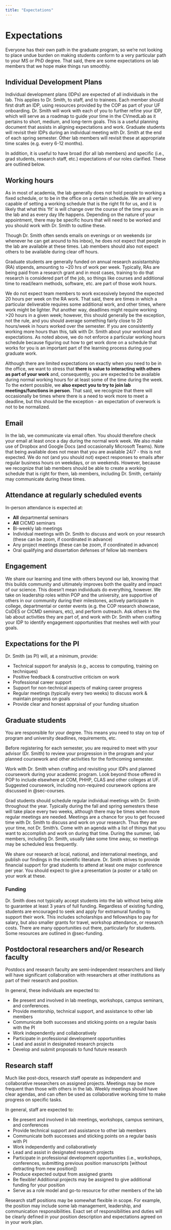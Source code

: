 ```yaml
---
title: "Expectations"
---
```


# Expectations {#sec-expectations}

Everyone has their own path in the graduate program, so we're not looking to place undue burden on making students conform to a very particular path to your MS or PhD degree. That said, there are some expectations on lab members that we hope make things run smoothly. 

## Individual Development Plans

Individual development plans (IDPs) are expected of all individuals in the lab. This applies to Dr. Smith, to staff, and to trainees. Each member should first draft an IDP, using resources provided by the COP as part of your UF onboarding. Dr. Smith will work with each of you to further refine your IDP, which will serve as a roadmap to guide your time in the CVmedLab as it pertains to short, medium, and long-term goals. This is a useful planning document that assists in aligning expectations and work. Graduate students will revisit their IDPs during an individual meeting with Dr. Smith at the end of each spring semester. Other lab members will revisit these at appropriate time scales (e.g. every 6-12 months).

In addition, it is useful to have broad (for all lab members) and specific (i.e., grad students, research staff, etc.) expectations of our roles clarified. These are outlined below.

## Working hours

As in most of academia, the lab generally does not hold people to working a fixed schedule, or to be in the office on a certain schedule. We are all very capable of setting a working schedule that is the right fit for us, and it is likely that what this ‘fit’ is will change over the course of the time you are in the lab and as every day life happens. Depending on the nature of your appointment, there may be specific hours that will need to be worked and you should work with Dr. Smith to outline these.

Though Dr. Smith often sends emails on evenings or on weekends (or whenever he can get around to his inbox), he does not expect that people in the lab are available at these times. Lab members should also not expect others to be available during clear off hours.

Graduate students are generally funded on annual research assistantship (RA) stipends, amounting to ~20 hrs of work per week. Typically, RAs are being paid from a research grant and in most cases, training to do that research is considered part of the job, so things like courses and additional time to read/learn methods, software, etc. are part of those work hours. 

We do not expect team members to work excessively beyond the expected 20 hours per week on the RA work. That said, there are times in which a particular deliverable requires some additional work, and other times, where work might be lighter. Put another way, deadlines might require working >20 hours in a given week; however, this should generally be the exception, not the rule, and you should average something fairly close to 20 hours/week in hours worked over the semester. If you are consistently working more hours than this, talk with Dr. Smith about your workload and expectations. As noted above, we do not enforce a particular working hours schedule because figuring out how to get work done on a schedule that works for you is an important part of the learning process during your graduate work. 

Although there are limited expectations on exactly when you need to be in the office, we want to stress that **there is value to interacting with others as part of your work** and, consequently, you are expected to be available during normal working hours for at least some of the time during the week. To the extent possible, we **also expect you to try to join lab meetings/functions in person**. That said, we recognize that there will occasionally be times where there is a need to work more to meet a deadline, but this should be the exception - an expectation of overwork is not to be normalized.

## Email

In the lab, we communicate via email often. You should therefore check your email at least once a day during the normal work week. We also make use of Dropbox and Google Docs (and occasionally Microsoft Teams). Note that being available does not mean that you are available 24/7 - this is not expected. We do not (and you should not) expect responses to emails after regular business hours on weekdays, or on weekends. However, because we recognize that lab members should be able to create a working schedule that is right for them, lab members, including Dr. Smith, certainly may communicate during these times.

## Attendance at regularly scheduled events

In-person attendance is expected at:

*   **All** departmental seminars
*   **All** CICMD seminars
*   Bi-weekly lab meetings
*   Individual meetings with Dr. Smith to discuss and work on your research (these can be zoom, if coordinated in advance)
*   Any project meetings (these can be zoom, if coordinated in advance)
*   Oral qualifying and dissertation defenses of fellow lab members

## Engagement 

We share our learning and time with others beyond our lab, knowing that this builds community and ultimately improves both the quality and impact of our science. This doesn’t mean individuals do everything, however. We take on leadership roles within POP and the university, are supportive of others in our community during their milestones, actively participate in college, departmental or center events (e.g. the COP research showcase, CoDES or CICMD seminars, etc), and perform outreach. Ask others in the lab about activities they are part of, and work with Dr. Smith when crafting your IDP to identify engagement opportunities that meshes well with your goals.

## Expectations for the PI

Dr. Smith (as PI) will, at a minimum, provide:

*   Technical support for analysis (e.g., access to computing, training on techniques)
*   Positive feedback & constructive criticism on work
*   Professional career support
*   Support for non-technical aspects of making career progress
*   Regular meetings (typically every two weeks) to discuss work & maintain progress on goals
*   Provide clear and honest appraisal of your funding situation

## Graduate students

You are responsible for your degree. This means you need to stay on top of program and university deadlines, requirements, etc. 

Before registering for each semester, you are required to meet with your advisor (Dr. Smith) to review your progression in the program and your planned coursework and other activities for the forthcoming semester.

Work with Dr. Smith when crafting and revisiting your IDPs and planned coursework during your academic program. Look beyond those offered in POP to include elsewhere at COM, PHHP, CLAS and other colleges at UF. Suggested coursework, including non-required coursework options are discussed in @sec-courses.

Grad students should schedule regular individual meetings with Dr. Smith throughout the year. Typically during the fall and spring semesters these will take place every two weeks, although there may be times when more regular meetings are needed. Meetings are a chance for you to get focused time with Dr. Smith to discuss and work on your research. Thus they are your time, not Dr. Smith's. Come with an agenda with a list of things that you want to accomplish and work on during that time. During the summer, lab members, including Dr. Smith, usually take some time away, so meetings may be scheduled less frequently. 

We share our research at local, national, and international meetings, and publish our findings in the scientific literature. Dr. Smith strives to provide financial support for grad students to attend at least one major conference per year. You should expect to give a presentation (a poster or a talk) on your work at these.

### Funding

Dr. Smith does not typically accept students into the lab without being able to guarantee at least 3 years of full funding. Regardless of existing funding, students are encouraged to seek and apply for extramural funding to support their work. This includes scholarships and fellowships to pay for salary, but also smaller grants for travel, workshop attendance, or research costs. There are many opportunities out there, particularly for students. Some resources are outlined in @sec-funding.

## Postdoctoral researchers and/or Research faculty

Postdocs and research faculty are semi-independent researchers and likely will have significant collaboration with researchers at other institutions as part of their research and position. 

In general, these individuals are expected to:

*   Be present and involved in lab meetings, workshops, campus seminars, and conferences.
*   Provide mentorship, technical support, and assistance to other lab members
*   Communicate both successes and sticking points on a regular basis with the PI
*   Work independently and collaboratively
*   Participate in professional development opportunities
*   Lead and assist in designated research projects
*   Develop and submit proposals to fund future research

## Research staff

Much like post-docs, research staff operate as independent and collaborative researchers on assigned projects. Meetings may be more frequent than those with others in the lab. Weekly meetings should have clear agendas, and can often be used as collaborative working time to make progress on specific tasks.

In general, staff are expected to:

*   Be present and involved in lab meetings, workshops, campus seminars, and conferences
*   Provide technical support and assistance to other lab members
*   Communicate both successes and sticking points on a regular basis with PI
*   Work independently and collaboratively
*   Lead and assist in designated research projects
*   Participate in professional development opportunities (i.e., workshops, conferences, submitting previous position manuscripts [without detracting from new position])
*   Produce expected output from assigned grants
*   Be flexible! Additional projects may be assigned to give additional funding for your position
*   Serve as a role model and go-to resource for other members of the lab

Research staff positions may be somewhat flexible in scope. For example, the position may include some lab management, leadership, and communication responsibilities. Exact set of responsibilities and duties will be clearly defined in your position description and expectations agreed on in your work plan.
